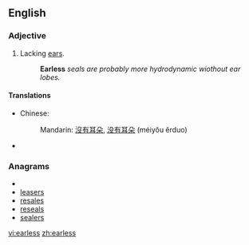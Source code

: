 ==English==

===Adjective===
{{en-adj|-}}

# Lacking [[ear]]s.
#: '''Earless''' ''seals are probably more hydrodynamic wiothout ear lobes.''

====Translations====
{{trans-top|lacking ears}}
* Chinese:
*: Mandarin: [[沒有]][[耳朵]], [[没有]][[耳朵]] (méiyǒu ěrduo)
{{trans-mid}}
* {{trreq|Finnish}}
{{trans-bottom}}

===Anagrams===
* {{alphagram|aeelrss}}
* [[leasers#English|leasers]]
* [[resales#English|resales]]
* [[reseals#English|reseals]]
* [[sealers#English|sealers]]


[[vi:earless]]
[[zh:earless]]